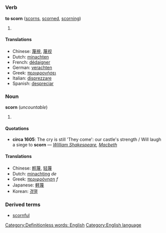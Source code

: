 [[Category:Definitionless words: English]]
=={{en}}==
[[Category:English language]]
===Verb===
'''to scorn''' ([[scorns]], [[scorned]], [[scorning]])

# {{stub}}

====Translations====
*Chinese: [[蔑視]], [[蔑视]]
*Dutch: [[minachten]]
*French: [[dédaigner]]
*German: [[verachten]]
*Greek: [[περιφρονήσει]]
*Italian: [[disprezzare]]
*Spanish: [[despreciar]]

===Noun===
'''scorn''' (''uncountable'')

# {{stub}}
====Quotations====
*'''circa 1605''': The cry is still 'They come': our castle's strength / Will laugh a siege to '''scorn''' &mdash; ''[[w:William Shakespeare|William Shakespeare]], [[w:Macbeth|Macbeth]]''

====Translations====
*Chinese: [[輕蔑]], [[轻蔑]]
*Dutch: [[minachting]] ''de''
*Greek: [[περιφρόνηση]] ''f''
*Japanese: [[軽蔑]]
*Korean: [[경멸]]

===Derived terms===
*[[scornful]]